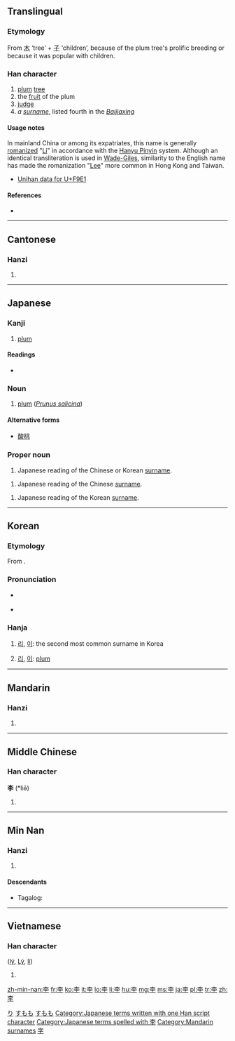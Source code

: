 ==Translingual==

===Etymology===
From [[木]] ‘tree’ + [[子]] ‘children’, because of the plum tree's prolific breeding or because it was popular with children.

===Han character===
{{Han char|rn=75|rad=木|as=03|sn=7|four=4040<sub>7</sub>|canj=木弓木 (DND)|ids=⿱[[木]][[子]]}}

# [[plum]] [[tree]]
# the [[fruit]] of the plum
# [[judge]]
# ''a [[surname]]'', listed fourth in the ''[[:w:Baijiaxing|Baijiaxing]]''

====Usage notes====
In mainland China or among its expatriates, this name is generally [[:w:Romanization of Chinese|romanize]]d "[[Li]]" in accordance with the [[:w:Hanyu Pinyin|Hanyu Pinyin]] system. Although an identical transliteration is used in [[:w:Wade-Giles|Wade-Giles]], similarity to the English name has made the romanization "[[Lee]]" more common in Hong Kong and Taiwan.

* [http://www.unicode.org/cgi-bin/GetUnihanData.pl?codepoint=F9E1 Unihan data for U+F9E1]

====References====
* {{Han ref|kx=0511.110|dkj=14459|dj=0895.090|hdz=21162.080|uh=674E|ud=26446|bh=A7F5|bd=42997}}

----

==Cantonese==

===Hanzi===
{{yue-hanzi|jyut=[[lei5]]|y=leíh}}

# {{defn|lang=yue|sort=木03}}

----

==Japanese==

===Kanji===
{{ja-kanji|grade=|rs=木03}}

# [[plum]]

====Readings====
* {{ja-readings|on=[[り]] (ri), [[い]] (i)| kun=[[すもも]] (sumomo)}}

===Noun===
{{ja-noun|k|hira=すもも|rom=sumomo}}

# [[plum]] (''[[Prunus salicina]]'')

====Alternative forms====
* [[酸桃]]

===Proper noun===
{{ja-pos|k|proper|rom=Ri|kata=リ|hidx=り}}

# Japanese reading of the Chinese or Korean [[surname]].

{{ja-pos|k|proper|rom=Rī|kata=リー|hidx=りい}}

# Japanese reading of the Chinese [[surname]].

{{ja-pos|k|proper|rom=I|kata=イ|hidx=い}}

# Japanese reading of the Korean [[surname]].

[[Category:Japanese proper nouns|り]]
[[Category:ja:Foods|すもも]]
[[Category:ja:Fruits|すもも]]
[[Category:Japanese terms written with one Han script character]]
[[Category:Japanese terms spelled with 李]]
----

==Korean==

===Etymology===
From {{etyl|cmn|ko}} {{term|李||plum|lang=cmn}}.

===Pronunciation===
* {{a|North Korea}} {{IPA|[ɾiː]|lang=ko}}
* {{a|South Korea}} {{IPA|[iː]|lang=ko}}

===Hanja===
{{ko-hanja|hangeul=(NK) [[리]], (SK) [[이]]|eumhun=[[자두]](Jadu)|rv=[[Lee]], (NK) [[ri]], [[Rhee]], (SK) [[i]], [[I]]|mr=(NK) ri, (SK) i, Yi|y=(NK) li, (SK) i}}

# {{context|North Korea|lang=ko}} [[리]], {{context|South Korea|lang=ko}} [[이]]: the second most common surname in Korea
# {{context|North Korea|lang=ko}} [[리]], {{context|South Korea|lang=ko}} [[이]]: [[plum]]

----

==Mandarin==

===Hanzi===
{{cmn-hanzi|pin=[[lǐ]] ([[li3]]), [[Lǐ]] ([[Li3]])|wg=li<sup>3</sup>, Li<sup>3</sup>}}

# {{defn|lang=cmn|sort=木03}}

[[Category:Mandarin surnames]]
[[Category:Mandarin surnames|字‎]]

----

==Middle Chinese==

===Han character===
'''李''' (*liə̌)<!--note: asterisk indicates that this character appears more than four times in the Tang Dynasty corpus of literature-->

# {{defn|lang=zhx-mid|sort=木03}}

----

==Min Nan==

===Hanzi===
{{nan-hanzi|poj=Lí}}

# {{defn|lang=nan}}

====Descendants====
* {{qualifier|Hokkien dialect}} Tagalog: {{l|tl|Sy}}

----

==Vietnamese==

===Han character===
{{vi-hantu|rs=木03}} ([[lý]], [[Lý]], [[lí]])

# {{defn|lang=vi|sort=木03}}

[[zh-min-nan:李]]
[[fr:李]]
[[ko:李]]
[[it:李]]
[[lo:李]]
[[li:李]]
[[hu:李]]
[[mg:李]]
[[ms:李]]
[[ja:李]]
[[pl:李]]
[[tr:李]]
[[zh:李]]
